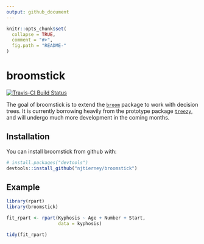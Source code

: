 ```yaml
---
output: github_document
---
```


<!-- README.md is generated from README.Rmd. Please edit that file -->

```r
knitr::opts_chunk$set(
  collapse = TRUE,
  comment = "#>",
  fig.path = "README-"
)
```

# broomstick

[![Travis-CI Build Status](https://travis-ci.org/mdlincoln/broomstick.svg?branch=master)](https://travis-ci.org/mdlincoln/broomstick)

The goal of broomstick is to extend the [`broom`](https://github.com/tidyverse/broom) package to work with decision trees. It is currently borrowing heavily from the prototype package [`treezy`](https://github.com/njtierney/treezy), and will undergo much more development in the coming months.

## Installation

You can install broomstick from github with:

```r
# install.packages("devtools")
devtools::install_github("njtierney/broomstick")
```

## Example

```r
library(rpart)
library(broomstick)

fit_rpart <- rpart(Kyphosis ~ Age + Number + Start, 
                   data = kyphosis)

tidy(fit_rpart)
```

